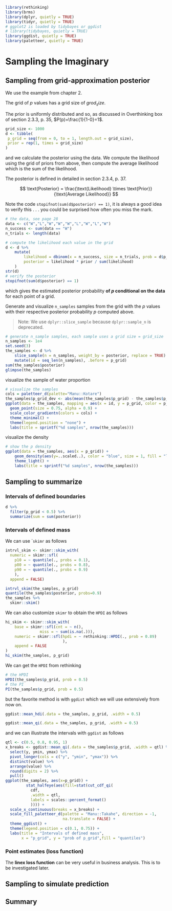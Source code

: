 ```r
library(rethinking)
library(brms)
library(dplyr, quietly = TRUE)
library(tidyr, quietly = TRUE)
# ggplot2 is loaded by tidybayes or ggdist
# library(tidybayes, quietly = TRUE)
library(ggdist, quietly = TRUE)
library(paletteer, quietly = TRUE)
```

# Sampling the Imaginary

## Sampling from grid-approximation posterior

We use the example from chapter 2.

The grid of $p$ values has a grid size of $grod_size$.

The prior is uniformly  distributed and so, as discussed in Overthinking box of section 2.3.3, p. 35, $P(p)=\frac{1}{1-0}=1$.

```r
grid_size <- 1000
d <- tibble(
 p_grid = seq(from = 0, to = 1, length.out = grid_size),
 prior = rep(1, times = grid_size)
)

```


and we calculate the posterior using the data. We compute the likelihood
using the grid of priors from above, then compute the average likelihood
which is the sum of the likelihood.

The posterior is defined in detailed in section 2.3.4, p. 37.

$$
\text{Posterior} = 
 \frac{\text{Likelihood} \times \text{Prior}}
  {\text{Average Likelihood}}
$$

Note the code `stopifnot(sum(d$posterior) == 1)`, it is always a good idea
to verify this . . . you could be surprised how often you miss the mark.

```r
# the data, see page 28
data <- c("W","L","W","W","W","L","W","L","W")
n_success <- sum(data == "W")
n_trials <- length(data)

# compute the likelihood each value in the grid
d <- d %>%
    mutate(
        likelihood = dbinom(x = n_success, size = n_trials, prob = d$p_grid),
        posterior = likelihood * prior / sum(likelihood)
    )
str(d)
# verify the posterior
stopifnot(sum(d$posterior) == 1)
```

which gives the estimated posterior probability **of $p$ conditional on the data**
for each point of a grid.

Generate and visualize `n_samples` samples from the grid with the $p$ values
with their respective posterior probability $p$ computed above.

> Note: We use `dplyr::slice_sample` because `dplyr::sample_n` is deprecated.


```r
# generate n_sample samples, each sample uses a grid size = grid_size
n_samples <- 1e4
set.seed(3)
the_samples <- d %>%
    slice_sample(n = n_samples, weight_by = posterior, replace = TRUE) %>%
    mutate(id = seq_len(n_samples), .before = p_grid)
sum(the_samples$posterior)
glimpse(the_samples)
```

visualize the sample of water proportion

```r
# visualize the samples
cols = paletteer_d(palette="Manu::Kotare")
the_samples$p_grid_dev <- abs(mean(the_samples$p_grid) - the_samples$p_grid)
ggplot(data = the_samples, mapping = aes(x = id, y = p_grid, color = p_grid_dev)) +
  geom_point(size = 0.75, alpha = 0.9) +
  scale_color_gradientn(colors = cols) +
  theme_minimal() +
  theme(legend.position = "none") +
  labs(title = sprintf("%d samples", nrow(the_samples)))
```

visualize the density

```r
# show the p density
ggplot(data = the_samples, aes(x = p_grid)) +
    geom_density(aes(y=..scaled..), color = "blue", size = 1, fill = "lightblue") +
    theme_light() +
    labs(title = sprintf("%d samples", nrow(the_samples)))
```


## Sampling to summarize

### Intervals of defined boundaries


```r
d %>%
  filter(p_grid < 0.5) %>%
  summarize(sum = sum(posterior))
```


### Intervals of defined mass

We can use ``skimr` as follows

```r
intrvl_skim <- skimr::skim_with(
  numeric = skimr::sfl(
    p10 = ~ quantile(., probs = 0.1),
    p80 = ~ quantile(., probs = 0.8),
    p90 = ~ quantile(., probs = 0.9)
    ), 
  append = FALSE)

intrvl_skim(the_samples, p_grid)
quantile(the_samples$posterior, probs=0.9)
the_samples %>%
  skimr::skim()
```



We can also customize `skimr` to obtain the `HPDI` as follows

```r
hi_skim <- skimr::skim_with(
    base = skimr::sfl(cnt = ~ n(),
               miss = ~ sum(is.na(.))),
    numeric = skimr::sfl(hpdi = ~ rethinking::HPDI(., prob = 0.89)
                         ),
    append = FALSE
)
hi_skim(the_samples, p_grid)
```

We can get the `HPDI` from rethinking

```r
# the HPDI
HPDI(the_samples$p_grid, prob = 0.5)
# the PI
PI(the_samples$p_grid, prob = 0.5)
```
but the favorite method is with `ggdist` which we will use extensively from now
on.

```r
ggdist::mean_hdi(.data = the_samples, p_grid, .width = 0.5)
```

```r
ggdist::mean_qi(.data = the_samples, p_grid, .width = 0.5)
```

and we can illustrate the intervals with `ggdist` as follows

```r
qtl <- c(0.5, 0.8, 0.95, 1)
x_breaks <- ggdist::mean_qi(.data = the_samples$p_grid, .width = qtl) %>%
  select(y, ymin, ymax) %>%
  pivot_longer(cols = c("y", "ymin", "ymax")) %>%
  distinct(value) %>%
  arrange(value) %>%
  round(digits = 2) %>%
  pull()
ggplot(the_samples, aes(x=p_grid)) +
         stat_halfeye(aes(fill=stat(cut_cdf_qi(
           cdf,
           .width = qtl,
           labels = scales::percent_format()
           )))) +
  scale_x_continuous(breaks = x_breaks) +
  scale_fill_paletteer_d(palette = "Manu::Takahe", direction = -1,
                         na.translate = FALSE) +
  theme_ggdist() +
  theme(legend.position = c(0.1, 0.75)) +
  labs(title = "Intervals of defined mass",
       x = "p_grid", y = "prob of p_grid",fill = "quantiles")
```




### Point estimates (loss function)

The **linex loss function** can be very useful in business analysis. This is to be
investigated later.

## Sampling to simulate prediction

## Summary
